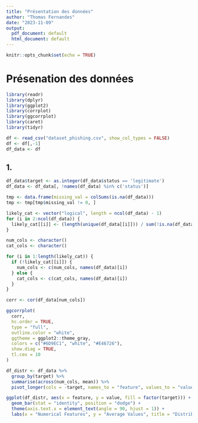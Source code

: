 ```yaml
---
title: "Présentation des données"
author: "Thomas Fernandes"
date: "2023-11-09"
output:
  pdf_document: default
  html_document: default
---
```


```r
knitr::opts_chunk$set(echo = TRUE)
```

# Présenation des données


```r
library(readr)
library(dplyr)
library(ggplot2)
library(corrplot)
library(ggcorrplot)
library(caret)
library(tidyr)

df <- read_csv("dataset_phishing.csv", show_col_types = FALSE)
df <- df[,-1]
df_data <- df
```


## 1. 

```r
df_data$target <- as.integer(df_data$status == 'legitimate')
df_data <- df_data[, !names(df_data) %in% c('status')]
```

```r
tmp <- data.frame(missing_val = colSums(is.na(df_data)))
tmp <- tmp[tmp$missing_val != 0, ]

likely_cat <- vector("logical", length = ncol(df_data) - 1)
for (i in 2:ncol(df_data)) {
  likely_cat[[i]] <- (length(unique(df_data[[i]])) / sum(!is.na(df_data[[i]]))) < 0.002
}

num_cols <- character()
cat_cols <- character()

for (i in 1:length(likely_cat)) {
  if (!likely_cat[[i]]) {
    num_cols <- c(num_cols, names(df_data)[i])
  } else {
    cat_cols <- c(cat_cols, names(df_data)[i])
  }
}
```

```r
corr <- cor(df_data[num_cols])

ggcorrplot(
  corr,
  hc.order = TRUE,
  type = "full",
  outline.color = "white",
  ggtheme = ggplot2::theme_gray,
  colors = c("#6D9EC1", "white", "#E46726"),
  show.diag = TRUE,
  tl.cex = 10
)
```


```r
df_distr <- df_data %>%
  group_by(target) %>%
  summarise(across(num_cols, mean)) %>%
  pivot_longer(cols = -target, names_to = "feature", values_to = "value")

ggplot(df_distr, aes(x = feature, y = value, fill = factor(target))) +
  geom_bar(stat = "identity", position = "dodge") +
  theme(axis.text.x = element_text(angle = 90, hjust = 1)) +
  labs(x = "Numerical Features", y = "Average Values", title = "Distribution of Average values across Target")
```

